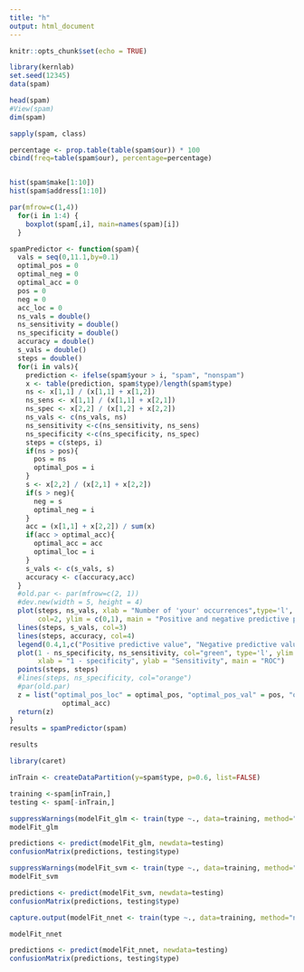 ---
title: "h"
output: html_document
---

```{r setup, include=FALSE}
knitr::opts_chunk$set(echo = TRUE)
```

```{r}
library(kernlab)
set.seed(12345)
data(spam)

```

```{r}
head(spam)
#View(spam)
dim(spam)

```
```{r}
sapply(spam, class)

```

```{r}
percentage <- prop.table(table(spam$our)) * 100
cbind(freq=table(spam$our), percentage=percentage)



```

```{r}
hist(spam$make[1:10])
hist(spam$address[1:10])


```

```{r}
par(mfrow=c(1,4))
  for(i in 1:4) {
    boxplot(spam[,i], main=names(spam)[i])
  }

```

```{r}
spamPredictor <- function(spam){
  vals = seq(0,11.1,by=0.1)
  optimal_pos = 0
  optimal_neg = 0
  optimal_acc = 0
  pos = 0
  neg = 0
  acc_loc = 0
  ns_vals = double()
  ns_sensitivity = double()
  ns_specificity = double()
  accuracy = double()
  s_vals = double()
  steps = double()
  for(i in vals){
    prediction <- ifelse(spam$your > i, "spam", "nonspam")
    x <- table(prediction, spam$type)/length(spam$type)
    ns <- x[1,1] / (x[1,1] + x[1,2])
    ns_sens <- x[1,1] / (x[1,1] + x[2,1])
    ns_spec <- x[2,2] / (x[1,2] + x[2,2])
    ns_vals <- c(ns_vals, ns)
    ns_sensitivity <-c(ns_sensitivity, ns_sens)
    ns_specificity <-c(ns_specificity, ns_spec)
    steps = c(steps, i)
    if(ns > pos){
      pos = ns
      optimal_pos = i
    }
    s <- x[2,2] / (x[2,1] + x[2,2])
    if(s > neg){
      neg = s
      optimal_neg = i
    }
    acc = (x[1,1] + x[2,2]) / sum(x)
    if(acc > optimal_acc){
      optimal_acc = acc
      optimal_loc = i
    }
    s_vals <- c(s_vals, s)
    accuracy <- c(accuracy,acc)
  }
  #old.par <- par(mfrow=c(2, 1))
  #dev.new(width = 5, height = 4)
  plot(steps, ns_vals, xlab = "Number of 'your' occurrences",type='l',
       col=2, ylim = c(0,1), main = "Positive and negative predictive power", ylab="" )
  lines(steps, s_vals, col=3)
  lines(steps, accuracy, col=4)
  legend(0.4,1,c("Positive predictive value", "Negative predictive value", "Accuracy"), col=c(2,3,4), lty=c(1,1), cex =0.7)
  plot(1 - ns_specificity, ns_sensitivity, col="green", type='l', ylim = c(0,1),
       xlab = "1 - specificity", ylab = "Sensitivity", main = "ROC")
  points(steps, steps)
  #lines(steps, ns_specificity, col="orange")
  #par(old.par)
  z = list("optimal_pos_loc" = optimal_pos, "optimal_pos_val" = pos, "optimal_neg_loc" = optimal_neg, "optimal_neg_val" = neg, "optimal_acc_loc" = optimal_loc, "optimal_acc_val" = 
             optimal_acc)
  return(z)
}
results = spamPredictor(spam)

```


```{r}
results

```

```{r}
library(caret)

```

```{r}

inTrain <- createDataPartition(y=spam$type, p=0.6, list=FALSE)

training <-spam[inTrain,]
testing <- spam[-inTrain,]

suppressWarnings(modelFit_glm <- train(type ~., data=training, method="glm"))
modelFit_glm
```

```{r}
predictions <- predict(modelFit_glm, newdata=testing)
confusionMatrix(predictions, testing$type)


```

```{r}
suppressWarnings(modelFit_svm <- train(type ~., data=training, method="svmLinear"))
modelFit_svm


```

```{r}
predictions <- predict(modelFit_svm, newdata=testing)
confusionMatrix(predictions, testing$type)

```

```{r}
capture.output(modelFit_nnet <- train(type ~., data=training, method="nnet"), file='NUL')


```

```{r}
modelFit_nnet
```

```{r}
predictions <- predict(modelFit_nnet, newdata=testing)
confusionMatrix(predictions, testing$type)
```